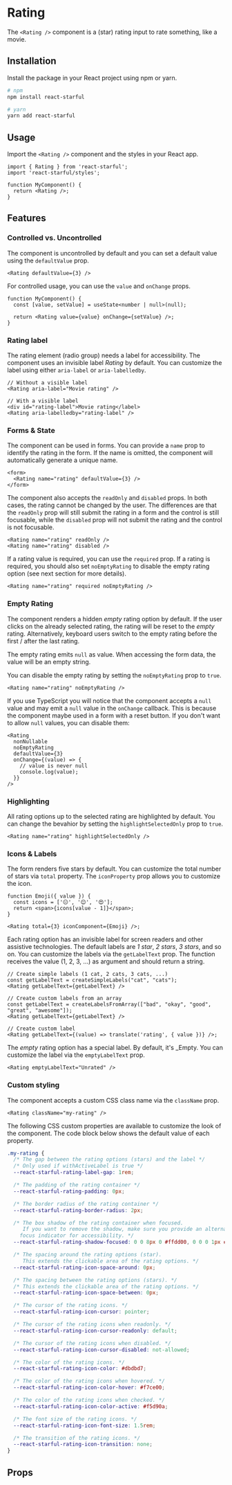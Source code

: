 
<Meta of={stories} />

# Rating

The `<Rating />` component is a (star) rating input to rate something, like a movie.

<Canvas>
  <Story of={stories.DefaultValue} parameters={{ layout: 'centered' }} />
</Canvas>

## Installation

Install the package in your React project using npm or yarn.

```bash
# npm
npm install react-starful

# yarn
yarn add react-starful
```

## Usage

Import the `<Rating />` component and the styles in your React app.

```tsx
import { Rating } from 'react-starful';
import 'react-starful/styles';

function MyComponent() {
  return <Rating />;
}
```

## Features

### Controlled vs. Uncontrolled

The component is uncontrolled by default and you can set a default value using the `defaultValue` prop.

```tsx
<Rating defaultValue={3} />
```

For controlled usage, you can use the `value` and `onChange` props.

```tsx
function MyComponent() {
  const [value, setValue] = useState<number | null>(null);

  return <Rating value={value} onChange={setValue} />;
}
```

### Rating label

The rating element (radio group) needs a label for accessibility. The component uses an invisible label _Rating_ by default.
You can customize the label using either `aria-label` or `aria-labelledby`.

```tsx
// Without a visible label
<Rating aria-label="Movie rating" />

// With a visible label
<div id="rating-label">Movie rating</label>
<Rating aria-labelledby="rating-label" />
```

### Forms & State

The component can be used in forms. You can provide a `name` prop to identify the rating in the form.
If the name is omitted, the component will automatically generate a unique name.

```tsx
<form>
  <Rating name="rating" defaultValue={3} />
</form>
```

The component also accepts the `readOnly` and `disabled` props. In both cases, the rating cannot be changed
by the user. The differences are that the `readOnly` prop will still submit the rating in a form and the
control is still focusable, while the `disabled` prop will not submit the rating and the control is not
focusable.

```tsx
<Rating name="rating" readOnly />
<Rating name="rating" disabled />
```

If a rating value is required, you can use the `required` prop. If a rating is required, you should also set `noEmptyRating`
to disable the empty rating option (see next section for more details).

```tsx
<Rating name="rating" required noEmptyRating />
```

### Empty Rating

The component renders a hidden _empty_ rating option by default.
If the user clicks on the already selected rating, the rating will be reset to the _empty_ rating.
Alternatively, keyboard users switch to the empty rating before the first / after the last rating.

The empty rating emits `null` as value. When accessing the form data, the value will be an empty string.

You can disable the empty rating by setting the `noEmptyRating` prop to `true`.

```tsx
<Rating name="rating" noEmptyRating />
```

If you use TypeScript you will notice that the component accepts a `null` value and may emit a `null` value
in the `onChange` callback. This is because the component maybe used in a form with a reset button. If you
don't want to allow `null` values, you can disable them:

```tsx
<Rating
  nonNullable
  noEmptyRating
  defaultValue={3}
  onChange={(value) => {
    // value is never null
    console.log(value);
  }}
/>
```

### Highlighting

All rating options up to the selected rating are highlighted by default.
You can change the bevahior by setting the `highlightSelectedOnly` prop to `true`.

```tsx
<Rating name="rating" highlightSelectedOnly />
```

### Icons & Labels

The form renders five stars by default. You can customize the total number of stars via `total` property.
The `iconProperty` prop allows you to customize the icon.

```tsx
function Emoji({ value }) {
  const icons = ['😐', '😊', '😍'];
  return <span>{icons[value - 1]}</span>;
}

<Rating total={3} iconComponent={Emoji} />;
```

Each rating option has an invisible label for screen readers and other assistive technologies.
The default labels are _1 star_, _2 stars_, _3 stars_, and so on. You can customize the labels
via the `getLabelText` prop. The function receives the value (1, 2, 3, ...) as argument and
should return a string.

```tsx
// Create simple labels (1 cat, 2 cats, 3 cats, ...)
const getLabelText = createSimpleLabels("cat", "cats");
<Rating getLabelText={getLabelText} />

// Create custom labels from an array
const getLabelText = createLabelsFromArray(["bad", "okay", "good", "great", "awesome"]);
<Rating getLabelText={getLabelText} />

// Create custom label
<Rating getLabelText={(value) => translate('rating', { value })} />;
```

The _empty_ rating option has a special label. By default, it's \_Empty. You can customize
the label via the `emptyLabelText` prop.

```tsx
<Rating emptyLabelText="Unrated" />
```

### Custom styling

The component accepts a custom CSS class name via the `className` prop.

```tsx
<Rating className="my-rating" />
```

The following CSS custom properties are available to customize the look of the component.
The code block below shows the default value of each property.

```css
.my-rating {
  /* The gap between the rating options (stars) and the label */
  /* Only used if withActiveLabel is true */
  --react-starful-rating-label-gap: 1rem;

  /* The padding of the rating container */
  --react-starful-rating-padding: 0px;

  /* The border radius of the rating container */
  --react-starful-rating-border-radius: 2px;

  /* The box shadow of the rating container when focused.
     If you want to remove the shadow, make sure you provide an alternative
    focus indicator for accessibility. */
  --react-starful-rating-shadow-focused: 0 0 8px 0 #ffdd00, 0 0 0 1px #ffdd00;

  /* The spacing around the rating options (star).
     This extends the clickable area of the rating options. */
  --react-starful-rating-icon-space-around: 0px;

  /* The spacing between the rating options (stars). */
  /* This extends the clickable area of the rating options. */
  --react-starful-rating-icon-space-between: 0px;

  /* The cursor of the rating icons. */
  --react-starful-rating-icon-cursor: pointer;

  /* The cursor of the rating icons when readonly. */
  --react-starful-rating-icon-cursor-readonly: default;

  /* The cursor of the rating icons when disabled. */
  --react-starful-rating-icon-cursor-disabled: not-allowed;

  /* The color of the rating icons. */
  --react-starful-rating-icon-color: #dbdbd7;

  /* The color of the rating icons when hovered. */
  --react-starful-rating-icon-color-hover: #f7ce00;

  /* The color of the rating icons when checked. */
  --react-starful-rating-icon-color-active: #f5d90a;

  /* The font size of the rating icons. */
  --react-starful-rating-icon-font-size: 1.5rem;

  /* The transition of the rating icons. */
  --react-starful-rating-icon-transition: none;
}
```

## Props

<ArgsTable />
